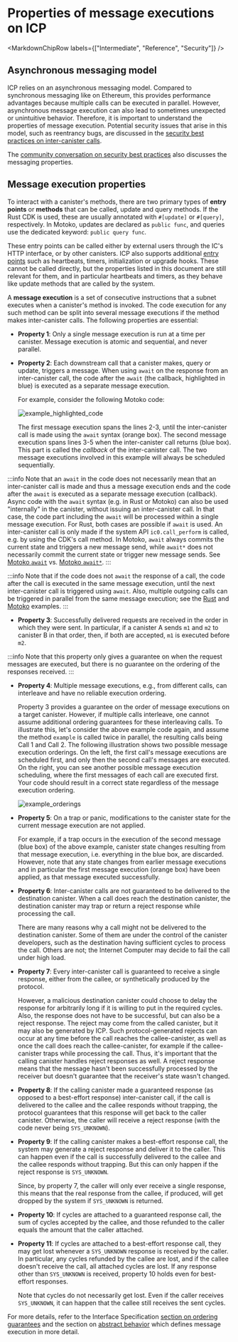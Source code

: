 
# Properties of message executions on ICP

<MarkdownChipRow labels={["Intermediate", "Reference", "Security"]} />

## Asynchronous messaging model

ICP relies on an asynchronous messaging model. Compared to synchronous messaging like on Ethereum, this provides performance advantages because multiple calls can be executed in parallel. However, asynchronous message execution can also lead to sometimes unexpected or unintuitive behavior. Therefore, it is important to understand the properties of message execution. Potential security issues that arise in this model, such as reentrancy bugs, are discussed in the [security best practices on inter-canister calls](/docs/current/developer-docs/security/security-best-practices/inter-canister-calls).  

The [community conversation on security best practices](https://www.youtube.com/watch?v=PneRzDmf_Xw&list=PLuhDt1vhGcrez-f3I0_hvbwGZHZzkZ7Ng&index=2&t=4s) also discusses the messaging properties.

## Message execution properties

To interact with a canister's methods, there are two primary types of **entry points** or **methods** that can be called, update and query methods. If the Rust CDK is used, these are usually annotated with `#[update]` or `#[query]`, respectively. In Motoko, updates are declared as `public func`, and queries use the dedicated keyword: `public query func`. 

These entry points can be called either by external users through the IC's HTTP interface, or by other canisters. ICP also supports additional [entry points](/references/ic-interface-spec.md#entry-points) such as heartbeats, timers, initialization or upgrade hooks. These cannot be called directly, but the properties listed in this document are still relevant for them, and in particular heartbeats and timers, as they behave like update methods that are called by the system.

A **message execution** is a set of consecutive instructions that a subnet executes when a canister's method is invoked. The code execution for any such method can be split into several message executions if the method makes inter-canister calls. The following properties are essential:

- **Property 1**: Only a single message execution is run at a time per canister. Message execution is atomic and sequential, and never parallel.

- **Property 2**: Each downstream call that a canister makes, query or update, triggers a message. When using `await` on the response from an inter-canister call, the code after the `await` (the callback, highlighted in blue) is executed as a separate message execution.

    For example, consider the following Motoko code:
    
    ![example_highlighted_code](./_attachments/example_highlighted_code.png)
    
    The first message execution spans the lines 2-3, until the inter-canister call is made using the `await` syntax (orange box). The second message execution spans lines 3-5 when the inter-canister call returns (blue box). This part is called the _callback_ of the inter-canister call. The two message executions involved in this example will always be scheduled sequentially.
    
:::info
Note that an `await` in the code does not necessarily mean that an inter-canister call is made and thus a message execution ends and the code after the `await` is executed as a separate message execution (callback). Async code with the `await` syntax (e.g. in Rust or Motoko) can also be used "internally" in the canister, without issuing an inter-canister call. In that case, the code part including the `await` will be processed within a single message execution. For Rust, both cases are possible if `await` is used. An inter-canister call is only made if the system API `ic0.call_perform` is called, e.g. by using the CDK's call method. In Motoko, `await` always commits the current state and triggers a new message send, while `await*` does not necessarily commit the current state or trigger new message sends. See [Motoko `await`](/docs/current/motoko/main/reference/language-manual#await) vs. [Motoko `await*`](/docs/current/motoko/main/reference/language-manual#await-1).
:::
    
:::info
Note that if the code does not `await` the response of a call, the code after the call is executed in the same message execution, until the next inter-canister call is triggered using `await`.
Also, multiple outgoing calls can be triggered in parallel from the same message execution; see the [Rust](https://internetcomputer.org/docs/current/references/samples/rust/parallel_calls/) and [Motoko](https://internetcomputer.org/docs/current/references/samples/motoko/parallel_calls/) examples.
:::

- **Property 3**: Successfully delivered requests are received in the order in which they were sent. In particular, if a canister A sends `m1` and `m2` to canister B in that order, then, if both are accepted, `m1` is executed before `m2`.

:::info
Note that this property only gives a guarantee on when the request messages are executed, but there is no guarantee on the ordering of the responses received.
:::

- **Property 4**: Multiple message executions, e.g., from different calls, can interleave and have no reliable execution
  ordering.

    Property 3 provides a guarantee on the order of message executions on a target canister. However, if multiple calls interleave, one cannot assume additional ordering guarantees for these interleaving calls. To illustrate this, let's consider the above example code again, and assume the method `example` is called twice in parallel, the resulting calls being Call 1 and Call 2. The following illustration shows two possible message execution orderings. On the left, the first call's message executions are scheduled first, and only then the second call's messages are executed. On the right, you can see another possible message execution scheduling, where the first messages of each call are executed first. Your code should result in a correct state regardless of the message execution ordering.

    ![example_orderings](./_attachments/example_orderings.png)

- **Property 5**: On a trap or panic, modifications to the canister state for the current message execution are not applied.

    For example, if a trap occurs in the execution of the second message (blue box) of the above example, canister state changes resulting from that message execution, i.e. everything in the blue box, are discarded. However, note that any state changes from earlier message executions and in particular the first message execution (orange box) have been applied, as that message executed successfully.

- **Property 6**: Inter-canister calls are not guaranteed to be delivered to the destination canister. When a call does reach the destination canister, the destination canister may trap or return a reject response while processing the call.

    There are many reasons why a call might not be delivered to the destination canister. Some of them are under the control of the canister developers, such as the destination having sufficient cycles to process the call. Others are not; the Internet Computer may decide to fail the call under high load.

- **Property 7**: Every inter-canister call is guaranteed to receive a single response, either from the callee, or synthetically produced by the protocol.

    However, a malicious destination canister could choose to delay the response for arbitrarily long if it is willing to put in the required cycles. Also, the response does not have to be successful, but can also be a reject response. The reject may come from the called canister, but it may also be generated by ICP. Such protocol-generated rejects can occur at any time before the call reaches the callee-canister, as well as once the call does reach the callee-canister, for example if the callee-canister traps while processing the call. Thus, it's important that the calling canister handles reject responses as well. A reject response means that the message hasn't been successfully processed by the receiver but doesn't guarantee that the receiver's state wasn't changed.

- **Property 8**: If the calling canister made a guaranteed response (as opposed to a best-effort response) inter-canister call, if the call is delivered to the callee and the callee responds without trapping, the protocol guarantees that this response will get back to the caller canister. Otherwise, the caller will receive a reject response (with the code never being `SYS_UNKNOWN`).

- **Property 9**: If the calling canister makes a best-effort response call, the system may generate a reject response and deliver it to the caller. This can happen even if the call is successfully delivered to the callee and the callee responds without trapping. But this can only happen if the reject response is `SYS_UNKNOWN`.

    Since, by property 7, the caller will only ever receive a single response, this means that the real response from the callee, if produced, will get dropped by the system if `SYS_UNKNOWN` is returned.

- **Property 10**: If cycles are attached to a guaranteed response call, the sum of cycles accepted by the callee, and those refunded to the caller equals the amount that the caller attached.

- **Property 11**: If cycles are attached to a best-effort response call, they may get lost whenever a `SYS_UNKNOWN` response is received by the caller. In particular, any cycles refunded by the callee are lost, and if the callee doesn't receive the call, all attached cycles are lost. If any response other than `SYS_UNKNOWN` is received, property 10 holds even for best-effort responses.

    Note that cycles do not necessarily get lost. Even if the caller receives `SYS_UNKNOWN`, it can happen that the callee still receives the sent cycles.


For more details, refer to the Interface Specification [section on ordering guarantees](/docs/current/references/ic-interface-spec#ordering_guarantees) and the section on [abstract behavior](/docs/current/references/ic-interface-spec#abstract-behavior) which defines message execution in more detail.

